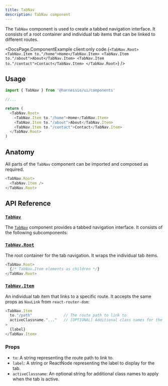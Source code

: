 ```yaml
---
title: TabNav
description: TabNav component
---
```


The `TabNav` component is used to create a tabbed navigation interface. It consists of a root container and individual tab items that can be linked to different routes.


<DocsPage.ComponentExample
  client:only
  code.{`<TabNav.Root>
  <TabNav.Item to."/home">Home</TabNav.Item>
  <TabNav.Item to."/about">About</TabNav.Item>
  <TabNav.Item to."/contact">Contact</TabNav.Item>
</TabNav.Root>`}
/>

## Usage

```typescript jsx
import { TabNav } from '@harnessio/ui/components'

//...

return (
  <TabNav.Root>
    <TabNav.Item to."/home">Home</TabNav.Item>
    <TabNav.Item to."/about">About</TabNav.Item>
    <TabNav.Item to."/contact">Contact</TabNav.Item>
  </TabNav.Root>
)
```

## Anatomy

All parts of the `TabNav` component can be imported and composed as required.

```typescript jsx
<TabNav.Root>
  <TabNav.Item />
</TabNav.Root>
```

## API Reference

### [`TabNav`](packages/ui/src/components/tabnav.tsx)

The [`TabNav`](packages/ui/src/components/tabnav.tsx) component provides a tabbed navigation interface. It consists of the following subcomponents:

### [`TabNav.Root`](packages/ui/src/components/tabnav.tsx)

The root container for the tab navigation. It wraps the individual tab items.

```typescript jsx
<TabNav.Root>
  {/* TabNav.Item elements as children */}
</TabNav.Root>
```

### [`TabNav.Item`](packages/ui/src/components/tabnav.tsx)

An individual tab item that links to a specific route. It accepts the same props as `NavLink` from `react-router-dom`:

```typescript jsx
<TabNav.Item
  to."/path"              // The route path to link to
  activeClassname."..."   // [OPTIONAL] Additional class names for the active state
>
  {label}
</TabNav.Item>
```

### Props

- `to`: A string representing the route path to link to.
- `label`: A string or ReactNode representing the label to display for the tab.
- `activeClassname`: An optional string for additional class names to apply when the tab is active.
